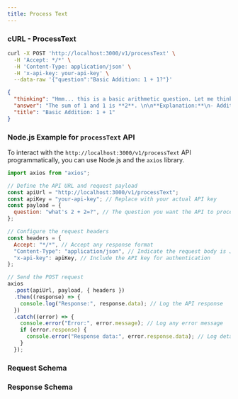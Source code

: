 ```yaml
---
title: Process Text
---
```



### cURL - ProcessText

```bash title="cURL Example Request"
curl -X POST 'http://localhost:3000/v1/processText' \
  -H 'Accept: */*' \
  -H 'Content-Type: application/json' \
  -H 'x-api-key: your-api-key' \
  --data-raw '{"question":"Basic Addition: 1 + 1?"}'
```

```json title="Example Response"
{
  "thinking": "Hmm... this is a basic arithmetic question. Let me think about it. The question is asking for the sum of 1 and 1. In mathematics, addition is one of the fundamental operations. When you add 1 and 1 together, you are essentially combining two units. This is a foundational concept in early childhood education, often taught using concrete materials like counting blocks or beads in Montessori settings. The answer should be straightforward, but let me double-check to ensure accuracy.",
  "answer": "The sum of 1 and 1 is **2**. \n\n**Explanation:**\n- Addition is the process of combining two or more numbers to find their total.\n- When you add 1 and 1, you are essentially counting two individual units.\n- This is a basic mathematical fact that is often introduced to young learners as a starting point for understanding arithmetic.\n\n**Confidence Level:** 100%",
  "title": "Basic Addition: 1 + 1"
}
```

### Node.js Example for `processText` API

To interact with the `http://localhost:3000/v1/processText` API programmatically, you can use Node.js and the `axios` library.

```js title="Node.js"
import axios from "axios";

// Define the API URL and request payload
const apiUrl = "http://localhost:3000/v1/processText";
const apiKey = "your-api-key"; // Replace with your actual API key
const payload = {
  question: "what's 2 + 2=?", // The question you want the API to process
};

// Configure the request headers
const headers = {
  Accept: "*/*", // Accept any response format
  "Content-Type": "application/json", // Indicate the request body is JSON
  "x-api-key": apiKey, // Include the API key for authentication
};

// Send the POST request
axios
  .post(apiUrl, payload, { headers })
  .then((response) => {
    console.log("Response:", response.data); // Log the API response
  })
  .catch((error) => {
    console.error("Error:", error.message); // Log any error message
    if (error.response) {
      console.error("Response data:", error.response.data); // Log detailed error response
    }
  });
```

### Request Schema

<AutoTypeTable type="{ question: string }" />

### Response Schema

<AutoTypeTable type="{ thinking: string, answer: stringify, title: string }" />
